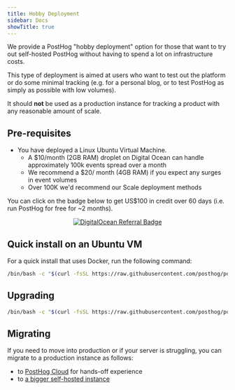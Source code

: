 ```yaml
---
title: Hobby Deployment
sidebar: Docs
showTitle: true
---
```



<Disclaimer />

We provide a PostHog "hobby deployment" option for those that want to try out self-hosted PostHog without having to spend a lot on infrastructure costs.

This type of deployment is aimed at users who want to test out the platform or do some minimal tracking (e.g. for a personal blog, or to test PostHog as simply as possible with low volumes).

It should **not** be used as a production instance for tracking a product with any reasonable amount of scale.

## Pre-requisites

-   You have deployed a Linux Ubuntu Virtual Machine.
    -   A $10/month (2GB RAM) droplet on Digital Ocean can handle approximately 100k events spread over a month
    -   We recommend a $20/ month (4GB RAM) if you expect any surges in event volumes
    -   Over 100K we'd recommend our Scale deployment methods

You can click on the badge below to get US$100 in credit over 60 days
(i.e. run PostHog for free for ~2 months).

<center>
    <a
        href="https://www.digitalocean.com/?refcode=6a26a2c395b0&utm_campaign=Referral_Invite&utm_medium=Referral_Program&utm_source=badge"
        title="DigitalOcean Referral"
    >
        <img
            noZoom
            alt="DigitalOcean Referral Badge"
            src="https://web-platforms.sfo2.cdn.digitaloceanspaces.com/WWW/Badge%201.svg"
        />
    </a>
</center>

## Quick install on an Ubuntu VM

For a quick install that uses Docker, run the following command:

```bash
/bin/bash -c "$(curl -fsSL https://raw.githubusercontent.com/posthog/posthog/HEAD/bin/deploy-hobby)"
```

## Upgrading

```bash
/bin/bash -c "$(curl -fsSL https://raw.githubusercontent.com/posthog/posthog/HEAD/bin/upgrade-hobby)"
```

## Migrating

If you need to move into production or if your server is struggling, you can migrate to a production instance as follows:

- to [PostHog Cloud](/docs/self-host/migrate-to-cloud) for hands-off experience
- to [a bigger self-hosted instance](/docs/self-host/migrate/migrate-to-another-self-hosted-instance)
